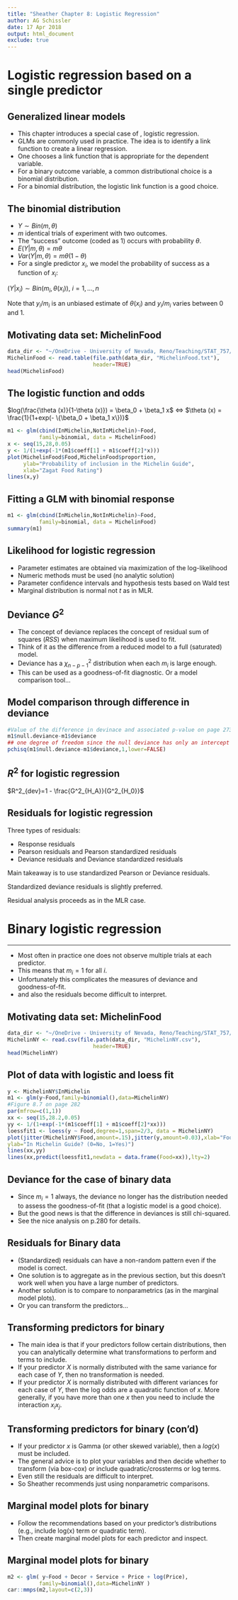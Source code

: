 ```yaml
---
title: "Sheather Chapter 8: Logistic Regression"
author: AG Schissler
date: 17 Apr 2018
output: html_document
exclude: true
---
```


# Logistic regression based on a single predictor

## Generalized linear models

- This chapter introduces a special case of \emph{generalized linear models}, logistic regression.
- GLMs are commonly used in practice. The idea is to identify a link function to create a linear regression.
- One chooses a link function that is appropriate for the dependent variable.
- For a binary outcome variable, a common distributional choice is a binomial distribution.
- For a binomial distribution, the logistic link function is a good choice.

## The binomial distribution

- $Y \sim Bin(m,\theta)$
- $m$ identical trials of experiment with two outcomes.
- The "success" outcome (coded as 1) occurs with probability $\theta$.
- $E(Y|m,\theta) = m\theta$
- $Var(Y|m,\theta) = m\theta (1-\theta)$
- For a single predictor $x_i$, we model the probability of success as a function of $x_i$:

$(Y|x_i) \sim Bin(m_i, \theta (x_i))$, $i=1,...,n$

Note that $y_i / m_i$ is an unbiased estimate of $\theta (x_i)$ and $y_i / m_i$ varies between 0 and 1.

## Motivating data set: MichelinFood

```r
data_dir <- "~/OneDrive - University of Nevada, Reno/Teaching/STAT_757/Sheather_data/Data"
MichelinFood <- read.table(file.path(data_dir, "MichelinFood.txt"),
                           header=TRUE)
head(MichelinFood)
```

## The logistic function and odds

$log(\frac{\theta (x)}{1-\theta (x)}) = \beta_0 + \beta_1 x$ $\iff$ $\theta (x) = \frac{1}{1+exp(- \{\beta_0 + \beta_1 x\})}$


```r
m1 <- glm(cbind(InMichelin,NotInMichelin)~Food,
          family=binomial, data = MichelinFood)
x <- seq(15,28,0.05)
y <- 1/(1+exp(-1*(m1$coeff[1] + m1$coeff[2]*x)))
plot(MichelinFood$Food,MichelinFood$proportion,
     ylab="Probability of inclusion in the Michelin Guide",
     xlab="Zagat Food Rating")
lines(x,y)
```

## Fitting a GLM with binomial response

```r
m1 <- glm(cbind(InMichelin,NotInMichelin)~Food,
          family=binomial, data = MichelinFood)
summary(m1)
```

## Likelihood for logistic regression

- Parameter estimates are obtained via maximization of the log-likelihood
- Numeric methods must be used (no analytic solution)
- Parameter confidence intervals and hypothesis tests based on Wald test
- Marginal distribution is normal not $t$ as in MLR.

## Deviance $G^2$

- The concept of deviance replaces the concept of residual sum of squares ($RSS$) when maximum likelihood is used to fit.
- Think of it as the difference from a reduced model to a full (saturated) model.
- Deviance has a $\chi^2_{n-p-1}$ distribution when each $m_i$ is large enough.
- This can be used as a goodness-of-fit diagnostic. Or a model comparison tool...

## Model comparison through difference in deviance

```r
#Value of the difference in devinace and associated p-value on page 273
m1$null.deviance-m1$deviance
## one degree of freedom since the null deviance has only an intercept
pchisq(m1$null.deviance-m1$deviance,1,lower=FALSE)
```

## $R^2$ for logistic regression

$R^2_{dev}=1 - \frac{G^2_{H_A}}{G^2_{H_0}}$

## Residuals for logistic regression

Three types of residuals:

- Response residuals
- Pearson residuals and Pearson standardized residuals
- Deviance residuals and Deviance standardized residuals

Main takeaway is to use standardized Pearson or Deviance residuals.

Standardized deviance residuals is slightly preferred. 

Residual analysis proceeds as in the MLR case.

# Binary logistic regression

----
- Most often in practice one does not observe multiple trials at each predictor.
- This means that $m_i=1$ for all $i$. 
- Unfortunately this complicates the measures of deviance and goodness-of-fit.
- and also the residuals become difficult to interpret.

## Motivating data set: MichelinFood

```r
data_dir <- "~/OneDrive - University of Nevada, Reno/Teaching/STAT_757/Sheather_data/Data"
MichelinNY <- read.csv(file.path(data_dir, "MichelinNY.csv"),
                           header=TRUE)
head(MichelinNY)
```

## Plot of data with logistic and loess fit

```r
y <- MichelinNY$InMichelin
m1 <- glm(y~Food,family=binomial(),data=MichelinNY)
#Figure 8.7 on page 282
par(mfrow=c(1,1))
xx <- seq(15,28.2,0.05)
yy <- 1/(1+exp(-1*(m1$coeff[1] + m1$coeff[2]*xx)))
loessfit1 <- loess(y ~ Food,degree=1,span=2/3, data = MichelinNY)
plot(jitter(MichelinNY$Food,amount=.15),jitter(y,amount=0.03),xlab="Food Rating",
ylab="In Michelin Guide? (0=No, 1=Yes)")
lines(xx,yy)
lines(xx,predict(loessfit1,newdata = data.frame(Food=xx)),lty=2)
```

## Deviance for the case of binary data

- Since $m_i=1$ always, the deviance no longer has the distribution needed to assess the goodness-of-fit (that a logistic model is a good choice).
- But the good news is that the difference in deviances is still chi-squared.
- See the nice analysis on p.280 for details.

## Residuals for Binary data

- (Standardized) residuals can have a non-random pattern even if the model is correct.
- One solution is to aggregate as in the previous section, but this doesn't work well when you have a large number of predictors.
- Another solution is to compare to nonparametrics (as in the marginal model plots).
- Or you can transform the predictors...

## Transforming predictors for binary

- The main idea is that if your predictors follow certain distributions, then you can analytically determine what transformations to perform and terms to include.
- If your predictor $X$ is normally distributed with the same variance for each case of $Y$, then no transformation is needed.
- If your predictor $X$ is normally distributed with different variances for each case of $Y$, then the log odds are a quadratic function of $x$. More generally, if you have more than one $x$ then you need to include the interaction $x_i x_j$.

## Transforming predictors for binary (con'd)

- If your predictor $x$ is Gamma (or other skewed variable), then a $log(x)$ must be included.
- The general advice is to plot your variables and then decide whether to transform (via box-cox) or include quadratic/crossterms or log terms.
- Even still the residuals are difficult to interpret.
- So Sheather recommends just using nonparametric comparisons.

## Marginal model plots for binary

- Follow the recommendations based on your predictor's distributions (e.g., include log(x) term or quadratic term).
- Then create marginal model plots for each predictor and inspect.

## Marginal model plots for binary 

```r
m2 <- glm( y~Food + Decor + Service + Price + log(Price),
          family=binomial(),data=MichelinNY )
car::mmps(m2,layout=c(2,3))
```


